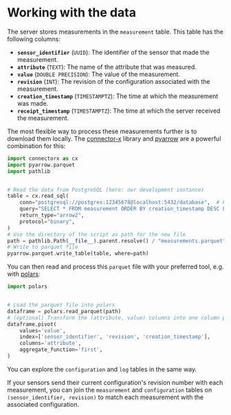 # Working with the data

The server stores measurements in the `measurement` table. This table has the following columns:

- **`sensor_identifier`** (`UUID`): The identifier of the sensor that made the measurement.
- **`attribute`** (`TEXT`): The name of the attribute that was measured.
- **`value`** (`DOUBLE PRECISION`): The value of the measurement.
- **`revision`** (`INT`): The revision of the configuration associated with the measurement.
- **`creation_timestamp`** (`TIMESTAMPTZ`): The time at which the measurement was made.
- **`receipt_timestamp`** (`TIMESTAMPTZ`): The time at which the server received the measurement.

The most flexible way to process these measurements further is to download them locally. The [connector-x](https://github.com/sfu-db/connector-x) library and [pyarrow](https://github.com/apache/arrow) are a powerful combination for this:

```python
import connectorx as cx
import pyarrow.parquet
import pathlib


# Read the data from PostgreSQL (here: our development instance)
table = cx.read_sql(
    conn="postgresql://postgres:12345678@localhost:5432/database",  # PostgreSQL connection string
    query="SELECT * FROM measurement ORDER BY creation_timestamp DESC LIMIT 256",
    return_type="arrow2",
    protocol="binary",
)
# Use the directory of the script as path for the new file
path = pathlib.Path(__file__).parent.resolve() / "measurements.parquet"
# Write to parquet file
pyarrow.parquet.write_table(table, where=path)
```

You can then read and process this `parquet` file with your preferred tool, e.g. with [polars](https://github.com/pola-rs/polars):

```python
import polars


# Load the parquet file into polars
dataframe = polars.read_parquet(path)
# (optional) Transform the (attribute, value) columns into one column per attribute
dataframe.pivot(
    values='value',
    index=['sensor_identifier', 'revision', 'creation_timestamp'],
    columns='attribute',
    aggregate_function='first',
)
```

You can explore the `configuration` and `log` tables in the same way.

If your sensors send their current configuration's revision number with each measurement, you can join the `measurement` and `configuration` tables on `(sensor_identifier, revision)` to match each measurement with the associated configuration.
